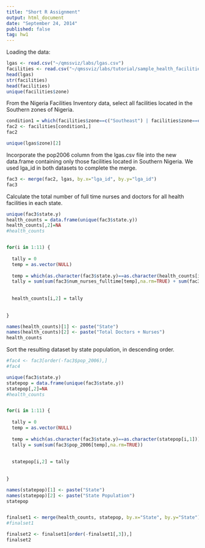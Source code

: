 ```yaml
---
title: "Short R Assignment"
output: html_document
date: "September 24, 2014"
published: false
tag: hw1
---
```




Loading the data:

```r
lgas <- read.csv("~/qmssviz/labs/lgas.csv")
facilities <- read.csv("~/qmssviz/labs/tutorial/sample_health_facilities.csv")
head(lgas)
str(facilities)
head(facilities)
unique(facilities$zone)
```




From the Nigeria Facilities Inventory data, select all facilities located in the Southern zones of Nigeria.

```r
condition1 = which(facilities$zone==c("Southeast") | facilities$zone==c("South-South") | facilities$zone==c("Southwest"))
fac2 <- facilities[condition1,]
fac2

unique(lgas$zone)[2]
```




Incorporate the pop2006 column from the lgas.csv file into the new data.frame containing only those facilities located in Southern Nigeria. We used lga_id in both datasets to complete the merge.


```r
fac3 <- merge(fac2, lgas, by.x="lga_id", by.y="lga_id")
fac3
```



Calculate the total number of full time nurses and doctors for all health facilities in each state.

```r
unique(fac3$state.y)
health_counts = data.frame(unique(fac3$state.y))
health_counts[,2]=NA
#health_counts


for(i in 1:11) {
  
  tally = 0
  temp = as.vector(NULL)
  
  temp = which(as.character(fac3$state.y)==as.character(health_counts[i,1]))
  tally = sum(sum(fac3$num_nurses_fulltime[temp],na.rm=TRUE) + sum(fac3$num_doctors_fulltime[temp],na.rm=TRUE))
  
  
  health_counts[i,2] = tally
  
  
}

names(health_counts)[1] <- paste("State")
names(health_counts)[2] <- paste("Total Doctors + Nurses")
health_counts


```




Sort the resulting dataset by state population, in descending order.

```r
#fac4 <- fac3[order(-fac3$pop_2006),]
#fac4

unique(fac3$state.y)
statepop = data.frame(unique(fac3$state.y))
statepop[,2]=NA
#health_counts


for(i in 1:11) {
  
  tally = 0
  temp = as.vector(NULL)
  
  temp = which(as.character(fac3$state.y)==as.character(statepop[i,1]))
  tally = sum(sum(fac3$pop_2006[temp],na.rm=TRUE))
  
  
  statepop[i,2] = tally
  
  
}

names(statepop)[1] <- paste("State")
names(statepop)[2] <- paste("State Population")
statepop


finalset1 <- merge(health_counts, statepop, by.x="State", by.y="State")
#finalset1

finalset2 <- finalset1[order(-finalset1[,3]),]
finalset2
```





